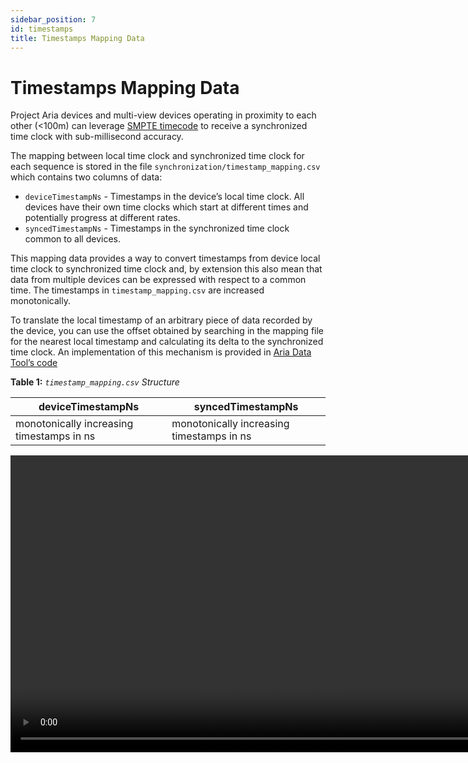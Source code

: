 ```yaml
---
sidebar_position: 7
id: timestamps
title: Timestamps Mapping Data
---
```


# Timestamps Mapping Data

Project Aria devices and multi-view devices operating in proximity to each other (<100m) can leverage [SMPTE timecode](https://en.wikipedia.org/wiki/SMPTE_timecode) to receive a synchronized time clock with sub-millisecond accuracy.

The mapping between local time clock and synchronized time clock for each sequence is stored in the file `synchronization/timestamp_mapping.csv`  which contains two columns of data:

* `deviceTimestampNs` - Timestamps in the device’s local time clock. All devices have their own time clocks which start at different times and potentially progress at different rates.
* `syncedTimestampNs` - Timestamps in the synchronized time clock common to all devices.

This mapping data provides a way to convert timestamps from device local time clock to synchronized time clock and, by extension this also mean that data from multiple devices can be expressed with respect to a common time. The timestamps in `timestamp_mapping.csv` are increased monotonically.

To translate the local timestamp of an arbitrary piece of data recorded by the device, you can use the offset obtained by  searching in the mapping file for the nearest local timestamp and calculating its delta to the synchronized time clock. An implementation of this mechanism is provided in [Aria Data Tool’s code](https://github.com/facebookresearch/Aria_data_tools/blob/main/src/desktop_activities_viewer/DesktopActivitiesViewer.h.)

**Table 1:** *`timestamp_mapping.csv` Structure*

|deviceTimestampNs   |syncedTimestampNs  |
|---   |---   |
|monotonically increasing timestamps in ns    |monotonically increasing timestamps in ns   |


<video width="950" controls>
  <source src={useBaseUrl('video/2wearers_synched.m4v')} type="video/mp4"/>
  Your browser does not support the video tag.
</video>
